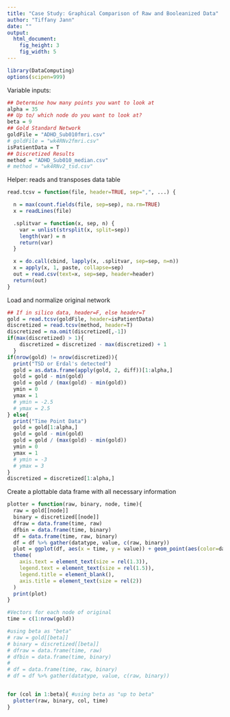 ```yaml
---
title: "Case Study: Graphical Comparison of Raw and Booleanized Data"
author: "Tiffany Jann"
date: ""
output: 
  html_document:
    fig_height: 3
    fig_width: 5
---
```

```r
library(DataComputing)
options(scipen=999)
```

Variable inputs:
```r
## Determine how many points you want to look at
alpha = 35
## Up to/ which node do you want to look at?
beta = 9
## Gold Standard Network
goldFile = "ADHD_Sub010fmri.csv"
# goldFile = "wk4RNv2fmri.csv"
isPatientData = T
## Discretized Results
method = "ADHD_Sub010_median.csv"
# method = "wk4RNv2_tsd.csv"
```

Helper: reads and transposes data table
```r
read.tcsv = function(file, header=TRUE, sep=",", ...) {

  n = max(count.fields(file, sep=sep), na.rm=TRUE)
  x = readLines(file)

  .splitvar = function(x, sep, n) {
    var = unlist(strsplit(x, split=sep))
    length(var) = n
    return(var)
  }

  x = do.call(cbind, lapply(x, .splitvar, sep=sep, n=n))
  x = apply(x, 1, paste, collapse=sep) 
  out = read.csv(text=x, sep=sep, header=header)
  return(out)
}
```

Load and normalize original network
```r
## If in silico data, header=F, else header=T
gold = read.tcsv(goldFile, header=isPatientData)
discretized = read.tcsv(method, header=T)
discretized = na.omit(discretized[,-1])
if(max(discretized) > 1){
    discretized = discretized - max(discretized) + 1
  }
if(nrow(gold) != nrow(discretized)){
  print("TSD or Erdal's detected")
  gold = as.data.frame(apply(gold, 2, diff))[1:alpha,]
  gold = gold - min(gold)
  gold = gold / (max(gold) - min(gold))
  ymin = 0
  ymax = 1
  # ymin = -2.5
  # ymax = 2.5
} else{
  print("Time Point Data")
  gold = gold[1:alpha,]
  gold = gold - min(gold)
  gold = gold / (max(gold) - min(gold))
  ymin = 0
  ymax = 1
  # ymin = -3
  # ymax = 3
}
discretized = discretized[1:alpha,]
```

Create a plottable data frame with all necessary information
```r
plotter = function(raw, binary, node, time){
  raw = gold[[node]]
  binary = discretized[[node]]
  dfraw = data.frame(time, raw)
  dfbin = data.frame(time, binary)
  df = data.frame(time, raw, binary)
  df = df %>% gather(datatype, value, c(raw, binary))
  plot = ggplot(df, aes(x = time, y = value)) + geom_point(aes(color=datatype)) + geom_line(data=dfraw, aes(x=time, y=raw), color="blue") + geom_line(data=dfbin, aes(x=time, y=binary), color="red") + geom_area(data=dfraw, aes(x=time, y=raw), alpha=0.5, fill="blue") + geom_area(data=dfbin, aes(x=time, y=binary), alpha=0.5, fill="red") + ylim(ymin, ymax) +  scale_x_continuous(breaks=seq(1,alpha,2)) +
  theme(
    axis.text = element_text(size = rel(1.3)),
    legend.text = element_text(size = rel(1.5)),
    legend.title = element_blank(),
    axis.title = element_text(size = rel(2))
  )
  print(plot)
}
```

```r
#Vectors for each node of original
time = c(1:nrow(gold))

#using beta as "beta"
# raw = gold[[beta]]
# binary = discretized[[beta]]
# dfraw = data.frame(time, raw)
# dfbin = data.frame(time, binary)
# 
# df = data.frame(time, raw, binary)
# df = df %>% gather(datatype, value, c(raw, binary))


for (col in 1:beta){ #using beta as "up to beta"
  plotter(raw, binary, col, time)
}
  
```


<!-- Plot data frame -->
<!-- ```{r} -->
<!-- df %>% ggplot(aes(x = time, y = value, group=1)) + facet_wrap(~ datatype) + geom_point() + geom_line() + geom_area() -->
<!-- ``` -->

<!-- Overlay plot -->
<!-- ```{r, fig.width=9, fig.height=6} -->
<!-- df %>% ggplot(aes(x = time, y = value)) + geom_point(aes(color=datatype)) + geom_line(data=dfraw, aes(x=time, y=raw), color="blue") + geom_line(data=dfbin, aes(x=time, y=binary), color="red") + geom_area(data=dfraw, aes(x=time, y=raw), alpha=0.5, fill="blue") + geom_area(data=dfbin, aes(x=time, y=binary), alpha=0.5, fill="red") + ylim(0, 1) +  scale_x_continuous(breaks=seq(1,alpha,1)) + -->
<!--   theme( -->
<!--     axis.text = element_text(size = rel(1.5)), -->
<!--     legend.text = element_text(size = rel(1.5)), -->
<!--     legend.title = element_blank(), -->
<!--     axis.title = element_text(size = rel(2)) -->
<!--   ) -->
<!-- ```  -->

<!-- Overlay plot, annotated -->
<!-- ```{r, fig.width=9, fig.height=6} -->
<!-- df %>% ggplot(aes(x = time, y = value)) + geom_point(aes(color=datatype)) + geom_line(data=dfraw, aes(x=time, y=raw), color="blue") + geom_line(data=dfbin, aes(x=time, y=binary), color="red") + geom_area(data=dfraw, aes(x=time, y=raw), alpha=0.5, fill="blue") + geom_area(data=dfbin, aes(x=time, y=binary), alpha=0.5, fill="red") + geom_vline(xintercept = seq(1, alpha, by=1), alpha=0.4) + ylim(0, 1) +  scale_x_continuous(breaks=seq(1,alpha,1)) + -->
<!--   theme( -->
<!--     axis.text = element_text(size = rel(1.5)), -->
<!--     legend.text = element_text(size = rel(1.5)), -->
<!--     legend.title = element_blank(), -->
<!--     axis.title = element_text(size = rel(2)) -->
<!--   ) -->
<!-- ```  -->


<!-- Using integration to find difference in areas for each time interval -->
<!-- ```{r} -->

<!-- binaryArea = sum(binary[2:(length(raw) - 1)]) + (binary[1] + binary[length(raw)]) / 2 -->

<!-- rawArea = sum(raw[2:(length(raw) - 1)]) + (raw[1] + raw[length(raw)]) / 2 -->
<!-- ``` -->

<!-- Compare areas -->
<!-- ```{r} -->
<!-- binaryArea -->
<!-- rawArea -->
<!-- ``` -->